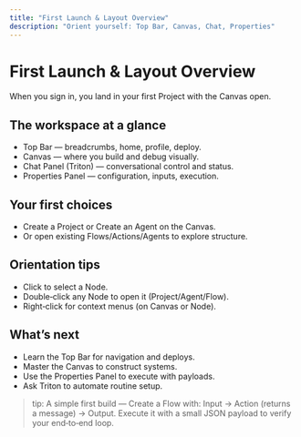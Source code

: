 ```yaml
---
title: "First Launch & Layout Overview"
description: "Orient yourself: Top Bar, Canvas, Chat, Properties"
---
```


# First Launch & Layout Overview

When you sign in, you land in your first Project with the Canvas open.

## The workspace at a glance
- Top Bar — breadcrumbs, home, profile, deploy.
- Canvas — where you build and debug visually.
- Chat Panel (Triton) — conversational control and status.
- Properties Panel — configuration, inputs, execution.

## Your first choices
- Create a Project or Create an Agent on the Canvas.
- Or open existing Flows/Actions/Agents to explore structure.

## Orientation tips
- Click to select a Node.
- Double‑click any Node to open it (Project/Agent/Flow).
- Right‑click for context menus (on Canvas or Node).

## What’s next
- Learn the Top Bar for navigation and deploys.
- Master the Canvas to construct systems.
- Use the Properties Panel to execute with payloads.
- Ask Triton to automate routine setup.

> tip: A simple first build — Create a Flow with: Input → Action (returns a message) → Output. Execute it with a small JSON payload to verify your end‑to‑end loop.
